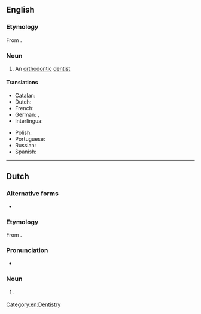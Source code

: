 ==English==

===Etymology===
From {{suffix|orthodontic|ist|lang=en}}.

===Noun===
{{en-noun}}

# An [[orthodontic]] [[dentist]]

====Translations====
{{trans-top|orthodontic dentist}}
* Catalan: {{t|ca|ortodontista|m|f}}
* Dutch: {{t+|nl|orthodontist}}
* French: {{t+|fr|orthodontiste|m|f}}
* German: {{t+|de|Kieferorthopäde|m}}, {{t|de|Kieferorthopädin|f}}
* Interlingua: {{t|ia|orthodontista}}
{{trans-mid}}
* Polish: {{t+|pl|ortodonta|m}}
* Portuguese: {{t+|pt|ortodontista|m|f}}
* Russian: {{t+|ru|ортодонт|m}}
* Spanish: {{t|es|ortodoncista|m|f}}
{{trans-bottom}}
[[Category:en:Dentistry]]
----

==Dutch==

===Alternative forms===
* {{l|nl|ortho}}

===Etymology===
From {{af|nl|orthodontie|-ist}}. 

===Pronunciation===
* {{audio|Nl-orthodontist.ogg|Audio|lang=nl}}

===Noun===
{{nl-noun|m|-en|orthodontistje|f=orthodontiste}}

# {{lb|nl|dentistry}} {{l|en|orthodontist}}

{{C|nl|Healthcare occupations|People}}